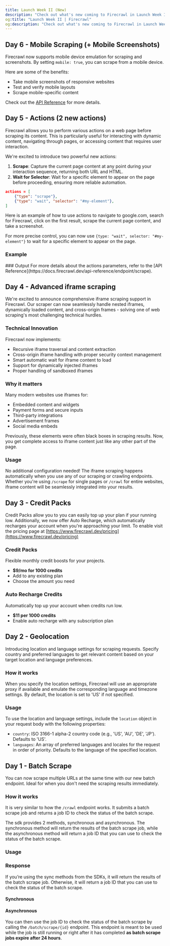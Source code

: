 ```yaml
---
title: Launch Week II (New)
description: "Check out what's new coming to Firecrawl in Launch Week II (Oct 28th - Nov 3rd)"
og:title: "Launch Week II | Firecrawl"
og:description: "Check out what's new coming to Firecrawl in Launch Week II (Oct 28th - Nov 3rd)"
---
```





## Day 6 - Mobile Scraping (+ Mobile Screenshots)

Firecrawl now supports mobile device emulation for scraping and screenshots. By setting `mobile: true`, you can scrape from a mobile device.

Here are some of the benefits:

- Take mobile screenshots of responsive websites
- Test and verify mobile layouts
- Scrape mobile-specific content

Check out the [API Reference](https://docs.firecrawl.dev/api-reference/endpoint/scrape) for more details.


## Day 5 - Actions (2 new actions)

Firecrawl allows you to perform various actions on a web page before scraping its content. This is particularly useful for interacting with dynamic content, navigating through pages, or accessing content that requires user interaction.

We're excited to introduce two powerful new actions:

1. **Scrape**: Capture the current page content at any point during your interaction sequence, returning both URL and HTML.
2. **Wait for Selector**: Wait for a specific element to appear on the page before proceeding, ensuring more reliable automation.

```json
actions = [
    {"type": "scrape"},
    {"type": "wait", "selector": "#my-element"},
]
```

Here is an example of how to use actions to navigate to google.com, search for Firecrawl, click on the first result, scrape the current page content, and take a screenshot.

For more precise control, you can now use `{type: "wait", selector: "#my-element"}` to wait for a specific element to appear on the page.

### Example
<CodeGroup>

<ScrapeActionsPython />
<ScrapeActionsNode /> 
<ScrapeActionsCURL />

</CodeGroup>
### Output

<CodeGroup>

<ScrapeActionsOutput />


</CodeGroup>
For more details about the actions parameters, refer to the [API Reference](https://docs.firecrawl.dev/api-reference/endpoint/scrape).


## Day 4 - Advanced iframe scraping

We're excited to announce comprehensive iframe scraping support in Firecrawl. Our scraper can now seamlessly handle nested iframes, dynamically loaded content, and cross-origin frames - solving one of web scraping's most challenging technical hurdles.

### Technical Innovation

Firecrawl now implements:
- Recursive iframe traversal and content extraction
- Cross-origin iframe handling with proper security context management
- Smart automatic wait for iframe content to load
- Support for dynamically injected iframes
- Proper handling of sandboxed iframes

### Why it matters

Many modern websites use iframes for:
- Embedded content and widgets
- Payment forms and secure inputs
- Third-party integrations
- Advertisement frames
- Social media embeds

Previously, these elements were often black boxes in scraping results. Now, you get complete access to iframe content just like any other part of the page.

### Usage

No additional configuration needed! The iframe scraping happens automatically when you use any of our scraping or crawling endpoints. Whether you're using `/scrape` for single pages or `/crawl` for entire websites, iframe content will be seamlessly integrated into your results.

## Day 3 - Credit Packs

Credit Packs allow you to you can easily top up your plan if your running low.
Additionally, we now offer Auto Recharge, which automatically recharges your account when you're approaching your limit.
To enable visit the pricing page at [https://www.firecrawl.dev/pricing](https://www.firecrawl.dev/pricing)

### Credit Packs 
Flexible monthly credit boosts for your projects.
- **$9/mo for 1000 credits**
- Add to any existing plan
- Choose the amount you need

### Auto Recharge Credits
Automatically top up your account when credits run low.
- **$11 per 1000 credits**
- Enable auto recharge with any subscription plan




## Day 2 - Geolocation

Introducing location and language settings for scraping requests. Specify country and preferred languages to get relevant content based on your target location and language preferences.

### How it works

When you specify the location settings, Firecrawl will use an appropriate proxy if available and emulate the corresponding language and timezone settings. By default, the location is set to 'US' if not specified.

### Usage

To use the location and language settings, include the `location` object in your request body with the following properties:

- `country`: ISO 3166-1 alpha-2 country code (e.g., 'US', 'AU', 'DE', 'JP'). Defaults to 'US'.
- `languages`: An array of preferred languages and locales for the request in order of priority. Defaults to the language of the specified location.

<CodeGroup>
<ScrapeLocationPython />
<ScrapeLocationNode />
<ScrapeLocationCURL />
</CodeGroup>

## Day 1 - Batch Scrape

You can now scrape multiple URLs at the same time with our new batch endpoint. Ideal for when you don't need the scraping results immediately.

### How it works

It is very similar to how the `/crawl` endpoint works. It submits a batch scrape job and returns a job ID to check the status of the batch scrape. 

The sdk provides 2 methods, synchronous and asynchronous. The synchronous method will return the results of the batch scrape job, while the asynchronous method will return a job ID that you can use to check the status of the batch scrape.

### Usage

<CodeGroup>

<BatchScrapePython />
<BatchScrapeNode />
<BatchScrapeCURL />

</CodeGroup>

### Response

If you’re using the sync methods from the SDKs, it will return the results of the batch scrape job. Otherwise, it will return a job ID that you can use to check the status of the batch scrape.

#### Synchronous

<BatchScrapeOutput />

#### Asynchronous

You can then use the job ID to check the status of the batch scrape by calling the `/batch/scrape/{id}` endpoint. This endpoint is meant to be used while the job is still running or right after it has completed **as batch scrape jobs expire after 24 hours**.

<BatchScrapeAsyncOutput />

